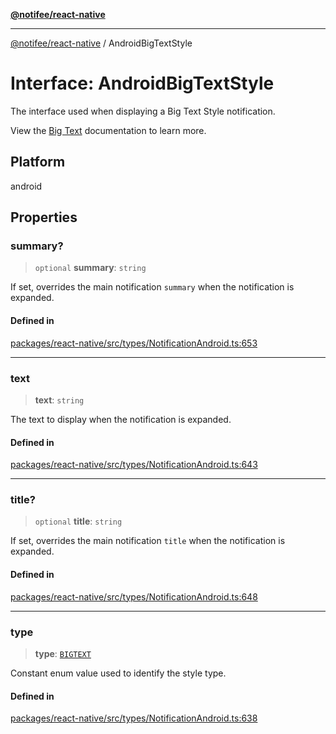 [**@notifee/react-native**](react-native/reference/index)

***

[@notifee/react-native](react-native/reference/index) / AndroidBigTextStyle

# Interface: AndroidBigTextStyle

The interface used when displaying a Big Text Style notification.

<Vimeo id="android-style-bigtext" caption="Android Big Text Style" />

View the [Big Text](/react-native/docs/android/styles#big-text) documentation to learn more.

## Platform

android

## Properties

### summary?

> `optional` **summary**: `string`

If set, overrides the main notification `summary` when the notification is expanded.

#### Defined in

[packages/react-native/src/types/NotificationAndroid.ts:653](https://github.com/invertase/notifee/blob/main/packages/react-native/src/types/NotificationAndroid.ts#L653)

***

### text

> **text**: `string`

The text to display when the notification is expanded.

#### Defined in

[packages/react-native/src/types/NotificationAndroid.ts:643](https://github.com/invertase/notifee/blob/main/packages/react-native/src/types/NotificationAndroid.ts#L643)

***

### title?

> `optional` **title**: `string`

If set, overrides the main notification `title` when the notification is expanded.

#### Defined in

[packages/react-native/src/types/NotificationAndroid.ts:648](https://github.com/invertase/notifee/blob/main/packages/react-native/src/types/NotificationAndroid.ts#L648)

***

### type

> **type**: [`BIGTEXT`](react-native/reference/Enumeration.AndroidStyle#bigtext)

Constant enum value used to identify the style type.

#### Defined in

[packages/react-native/src/types/NotificationAndroid.ts:638](https://github.com/invertase/notifee/blob/main/packages/react-native/src/types/NotificationAndroid.ts#L638)
